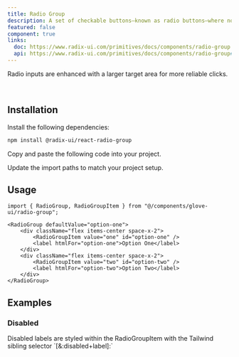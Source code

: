 ```yaml
---
title: Radio Group
description: A set of checkable buttons—known as radio buttons—where no more than one of the buttons can be checked at a time.
featured: false
component: true
links:
  doc: https://www.radix-ui.com/primitives/docs/components/radio-group
  api: https://www.radix-ui.com/primitives/docs/components/radio-group#api-reference
---
```


Radio inputs are enhanced with a larger target area for more reliable clicks.

<br />

<ComponentPreview name="radio-group-demo" />

## Installation

<Steps>

<Step>Install the following dependencies:</Step>

```bash
npm install @radix-ui/react-radio-group
```

<Step>Copy and paste the following code into your project.</Step>

<FileCodeBlock fileName="registry/default/glove-ui/radio-group.tsx" />

<Step>Update the import paths to match your project setup.</Step>

</Steps>

## Usage

```tsx
import { RadioGroup, RadioGroupItem } from "@/components/glove-ui/radio-group";
```

```tsx
<RadioGroup defaultValue="option-one">
	<div className="flex items-center space-x-2">
		<RadioGroupItem value="one" id="option-one" />
		<label htmlFor="option-one">Option One</label>
	</div>
	<div className="flex items-center space-x-2">
		<RadioGroupItem value="two" id="option-two" />
		<label htmlFor="option-two">Option Two</label>
	</div>
</RadioGroup>
```

## Examples

### Disabled

<Callout>
	Disabled labels are styled within the RadioGroupItem with the Tailwind sibling
	selector `[&:disabled+label]:`
</Callout>

<br />

<ComponentPreview name="radio-group-disabled" />
